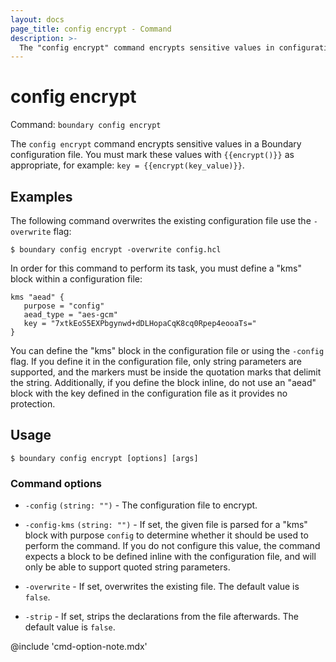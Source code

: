 ```yaml
---
layout: docs
page_title: config encrypt - Command
description: >-
  The "config encrypt" command encrypts sensitive values in configuration files. You must mark sensitive values with {{encrypt()}} as appropriate.
---
```


# config encrypt

Command: `boundary config encrypt`

The `config encrypt` command encrypts sensitive values in a Boundary
configuration file. You must mark these values with `{{encrypt()}}` as
appropriate, for example: `key = {{encrypt(key_value)}}`.


## Examples

The following command overwrites the existing configuration file use the `-overwrite` flag:

```shell-session
$ boundary config encrypt -overwrite config.hcl
```

In order for this command to perform its task, you must define a "kms" block within a configuration file:

```hcl
kms "aead" {
   purpose = "config"
   aead_type = "aes-gcm"
   key = "7xtkEoS5EXPbgynwd+dDLHopaCqK8cq0Rpep4eooaTs="
}
```

You can define the "kms" block in the configuration file or using the `-config`
flag. If you define it in the configuration file, only string parameters are
supported, and the markers must be inside the quotation marks that delimit the string.
Additionally, if you define the block inline, do not use an "aead" block with
the key defined in the configuration file as it provides no protection.

## Usage

<CodeBlockConfig hideClipboard>

```shell-session
$ boundary config encrypt [options] [args]
```

</CodeBlockConfig>


### Command options

- `-config` `(string: "")` - The configuration file to encrypt.

- `-config-kms` `(string: "")` - If set, the given file is parsed for
   a "kms" block with purpose `config` to determine whether it should be used to perform the command.
   If you do not configure this value, the command expects a block to be defined inline with the configuration file, and will only be able to support quoted string parameters.

- `-overwrite`  - If set, overwrites the existing file. The default value is
  `false`.

- `-strip`  - If set, strips the declarations from the file afterwards.
  The default value is `false`.

@include 'cmd-option-note.mdx'
